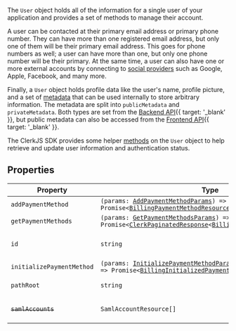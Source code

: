 The `User` object holds all of the information for a single user of your application and provides a set of methods to manage their account.

A user can be contacted at their primary email address or primary phone number. They can have more than one registered email address, but only one of them will be their primary email address. This goes for phone numbers as well; a user can have more than one, but only one phone number will be their primary. At the same time, a user can also have one or more external accounts by connecting to [social providers](/docs/guides/configure/auth-strategies/social-connections/all-providers) such as Google, Apple, Facebook, and many more.

Finally, a `User` object holds profile data like the user's name, profile picture, and a set of [metadata](/docs/guides/users/extending) that can be used internally to store arbitrary information. The metadata are split into `publicMetadata` and `privateMetadata`. Both types are set from the [Backend API](/docs/reference/backend-api){{ target: '_blank' }}, but public metadata can also be accessed from the [Frontend API](/docs/reference/frontend-api){{ target: '_blank' }}.

The ClerkJS SDK provides some helper [methods](#methods) on the `User` object to help retrieve and update user information and authentication status.

## Properties

| Property                                                       | Type                                                                                                                                                                                                                                                      | Description                                       |
| -------------------------------------------------------------- | --------------------------------------------------------------------------------------------------------------------------------------------------------------------------------------------------------------------------------------------------------- | ------------------------------------------------- |
| <a id="addpaymentmethod"></a> `addPaymentMethod`               | <code>(params: [AddPaymentMethodParams](add-payment-method-params.mdx)) => Promise\<[BillingPaymentMethodResource](billing-payment-method-resource.mdx)\></code>                                                                                          | -                                                 |
| <a id="getpaymentmethods"></a> `getPaymentMethods`             | <code>(params: [GetPaymentMethodsParams](get-payment-methods-params.mdx)) => Promise\<[ClerkPaginatedResponse](/docs/reference/javascript/types/clerk-paginated-response)\<[BillingPaymentMethodResource](billing-payment-method-resource.mdx)\>\></code> | -                                                 |
| <a id="id"></a> `id`                                           | `string`                                                                                                                                                                                                                                                  | The unique identifier of the resource.            |
| <a id="initializepaymentmethod"></a> `initializePaymentMethod` | <code>(params: [InitializePaymentMethodParams](initialize-payment-method-params.mdx)) => Promise\<[BillingInitializedPaymentMethodResource](billing-initialized-payment-method-resource.mdx)\></code>                                                     | -                                                 |
| <a id="pathroot"></a> `pathRoot`                               | `string`                                                                                                                                                                                                                                                  | The root path of the resource.                    |
| <a id="samlaccounts"></a> ~~`samlAccounts`~~                   | <code>SamlAccountResource[]</code>                                                                                                                                                                                                                        | **Deprecated.** Use `enterpriseAccounts` instead. |
